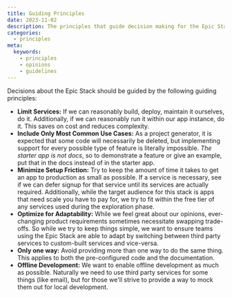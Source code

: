 ```yaml
---
title: Guiding Principles
date: 2023-11-02
description: The principles that guide decision making for the Epic Stack.
categories:
  - principles
meta:
  keywords:
    - principles
    - opinions
    - guidelines 
---
```

Decisions about the Epic Stack should be guided by the following guiding
principles:

- **Limit Services:** If we can reasonably build, deploy, maintain it ourselves,
  do it. Additionally, if we can reasonably run it within our app instance, do
  it. This saves on cost and reduces complexity.
- **Include Only Most Common Use Cases:** As a project generator, it is expected
  that some code will necessarily be deleted, but implementing support for every
  possible type of feature is literally impossible. _The starter app is not
  docs_, so to demonstrate a feature or give an example, put that in the docs
  instead of in the starter app.
- **Minimize Setup Friction:** Try to keep the amount of time it takes to get an
  app to production as small as possible. If a service is necessary, see if we
  can defer signup for that service until its services are actually required.
  Additionally, while the target audience for this stack is apps that need scale
  you have to pay for, we try to fit within the free tier of any services used
  during the exploration phase.
- **Optimize for Adaptability:** While we feel great about our opinions,
  ever-changing product requirements sometimes necessitate swapping trade-offs.
  So while we try to keep things simple, we want to ensure teams using the Epic
  Stack are able to adapt by switching between third party services to
  custom-built services and vice-versa.
- **Only one way:** Avoid providing more than one way to do the same thing. This
  applies to both the pre-configured code and the documentation.
- **Offline Development:** We want to enable offline development as much as
  possible. Naturally we need to use third party services for some things (like
  email), but for those we'll strive to provide a way to mock them out for local
  development.
